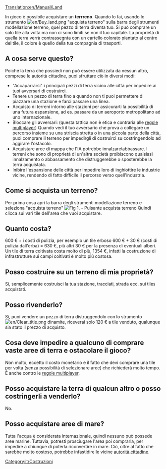 [[Translation:en/Manual/Land]]


In gioco è possibile acquistare un '''terrreno'''. Quando lo fai, usando lo strumento [[File:en/Buy land.png]] "acquista terreno" sulla barra degli strumenti modellazione terreno, quel pezzo di terra diventa tuo. Si può comprare un solo tile alla volta ma non ci sono limiti se non il tuo capitale. La proprietà di quella terra verrà contrassegnta con un cartello colorato piantato al centro del tile, il colore è quello della tua compagnia di trasporti.

== A cosa serve questo? ==
Poiché la terra che possiedi non può essere utilizzata da nessun altro, comprese le autorità cittadine, puoi sfruttare ciò in diversi modi:

* "Accaparrarsi" i principali pezzi di terra vicino alle città per impedire ai tuoi avversari di costruirci.
* Tenere un pezzo di terra fino a quando non ti puoi permettere di piazzare una stazione e farci passare una linea.
* Acquisto di terreni intorno alle stazioni per assicurarti la possibilità di una futura espansione, ad es. passare da un aeroporto metropolitano ad uno internazionale.
* Bloccare gli avversari: (questa tattica non è etica e contraria alle [[it/regole multiplayer|regole multiplayer]]) Quando vedi il tuo avversario che prova a collegare un percorso insieme su una striscia stretta o in una piccola parte della città, puoi comprare il terreno per impedirgli di costruirci su costringendolo ad aggirare l'ostacolo.
* Acquistare aree di mappa  che l'IA potrebbe innalzare\abbassare. I terreni che sono di proprietà di un'altra società proibiscono qualsiasi innalzamento o abbassamento che distruggerebbe o sposterebbe la terra acquistata.
* Inibire l'espansione delle città per impedire loro di inghiottire le industrie vicine, rendendo di fatto difficile il percorso verso quell'industria.

== Come si acquista un terreno? ==
Per prima cosa apri la barra degli strumenti modellazione terreno e seleziona "acquista terreno"
[[File:en/Pulsante acquista terreno scont.png|none|frame|Fig 1. - Pulsante acquista terreno]]
Quindi clicca sui vari tile dell'area che vuoi acquistare.

== Quanto costa? ==
600 € + i costi di pulizia, per esempio un tile erboso 600 €  + 30 € (costi di pulizia dall'erba) = 630 €, più altri 30 € per la presenza di eventuali alberi. Un tile di terra coltivata costa molto di più, 1354 €, infatti la costruzione di infrastrutture sui campi coltivati è molto più costosa.

== Posso costruire su un terreno di mia proprietà? ==
Sì, semplicemente costruisci la tua stazione, tracciati, strada ecc. sui tiles acquistati.

== Posso rivenderlo? ==
Sì, puoi vendere un pezzo di terra distruggendolo con lo strumento [[File:en/Clear title.png]] dinamite, riceverai solo 120 € a tile venduto, qualunque sia stato il prezzo di acquisto.

== Cosa deve impedire a qualcuno di comprare vaste aree di terra e ostacolare il gioco? ==
Non molto, eccetto il costo monetario e il fatto che devi comprare una tile per volta (senza possibilità di selezionare aree) che richiederà molto tempo. È anche contro le [[it/Regole multiplayer|regole multiplayer]].

== Posso acquistare la terra di qualcun altro o posso costringerli a venderlo? ==
No.

== Posso acquistare aree di mare? ==
Tutta l'acqua è considerata internazionale, quindi nessuno può possede aree marine. Tuttavia, potresti prosciugare l'area poi comprarla, per impedire a chiunque di poterla riconvertire in mare. Ciò, oltre al fatto che sarebbe molto costoso, potrebbe infastidire le vicine [[it/Autorità locali|autorità cittadine]].

[[Category:it/Costruzioni]]